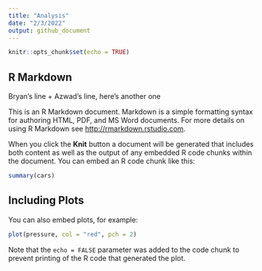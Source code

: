 ```yaml
---
title: "Analysis"
date: "2/3/2022"
output: github_document
---
```


```r
knitr::opts_chunk$set(echo = TRUE)
```

## R Markdown
Bryan's line + Azwad's line, here's another one

This is an R Markdown document. Markdown is a simple formatting syntax for authoring HTML, PDF, and MS Word documents. For more details on using R Markdown see <http://rmarkdown.rstudio.com>.

When you click the **Knit** button a document will be generated that includes both content as well as the output of any embedded R code chunks within the document. You can embed an R code chunk like this:

```r
summary(cars)
```

## Including Plots

You can also embed plots, for example:

```r
plot(pressure, col = "red", pch = 2)
```

Note that the `echo = FALSE` parameter was added to the code chunk to prevent printing of the R code that generated the plot.


